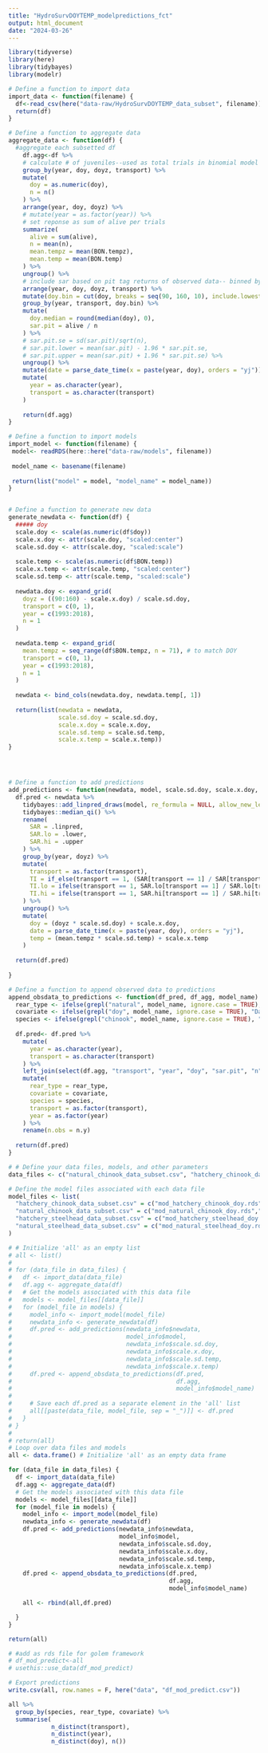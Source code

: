 ```yaml
---
title: "HydroSurvDOYTEMP_modelpredictions_fct"
output: html_document
date: "2024-03-26"
---
```


```r
library(tidyverse)
library(here)
library(tidybayes)
library(modelr)
```


```r
# Define a function to import data
import_data <- function(filename) {
  df<-read_csv(here("data-raw/HydroSurvDOYTEMP_data_subset", filename))
  return(df)
}

# Define a function to aggregate data
aggregate_data <- function(df) {
  #aggregate each subsetted df
    df.agg<-df %>%
    # calculate # of juveniles--used as total trials in binomial model
    group_by(year, doy, doyz, transport) %>%
    mutate(
      doy = as.numeric(doy),
      n = n()
    ) %>%
    arrange(year, doy, doyz) %>%
    # mutate(year = as.factor(year)) %>%
    # set reponse as sum of alive per trials
    summarize(
      alive = sum(alive),
      n = mean(n),
      mean.tempz = mean(BON.tempz),
      mean.temp = mean(BON.temp)
    ) %>%
    ungroup() %>%
    # include sar based on pit tag returns of observed data-- binned by year, weekly doy (doy.bin), and transport (ROR v Transport)
    arrange(year, doy, doyz, transport) %>%
    mutate(doy.bin = cut(doy, breaks = seq(90, 160, 10), include.lowest = TRUE)) %>%
    group_by(year, transport, doy.bin) %>%
    mutate(
      doy.median = round(median(doy), 0),
      sar.pit = alive / n
    ) %>%
    # sar.pit.se = sd(sar.pit)/sqrt(n),
    # sar.pit.lower = mean(sar.pit) - 1.96 * sar.pit.se,
    # sar.pit.upper = mean(sar.pit) + 1.96 * sar.pit.se) %>%
    ungroup() %>%
    mutate(date = parse_date_time(x = paste(year, doy), orders = "yj")) %>%
    mutate(
      year = as.character(year),
      transport = as.character(transport)
    )
    
    return(df.agg)
}

# Define a function to import models
import_model <- function(filename) {
 model<- readRDS(here::here("data-raw/models", filename))
 
 model_name <- basename(filename)
 
 return(list("model" = model, "model_name" = model_name))
}


# Define a function to generate new data
generate_newdata <- function(df) {
  ##### doy
  scale.doy <- scale(as.numeric(df$doy))
  scale.x.doy <- attr(scale.doy, "scaled:center")
  scale.sd.doy <- attr(scale.doy, "scaled:scale")
  
  scale.temp <- scale(as.numeric(df$BON.temp))
  scale.x.temp <- attr(scale.temp, "scaled:center")
  scale.sd.temp <- attr(scale.temp, "scaled:scale")
  
  newdata.doy <- expand_grid(
    doyz = ((90:160) - scale.x.doy) / scale.sd.doy,
    transport = c(0, 1),
    year = c(1993:2018),
    n = 1
  )
  
  newdata.temp <- expand_grid(
    mean.tempz = seq_range(df$BON.tempz, n = 71), # to match DOY
    transport = c(0, 1),
    year = c(1993:2018),
    n = 1
  )
  
  newdata <- bind_cols(newdata.doy, newdata.temp[, 1])
  
  return(list(newdata = newdata, 
              scale.sd.doy = scale.sd.doy, 
              scale.x.doy = scale.x.doy, 
              scale.sd.temp = scale.sd.temp, 
              scale.x.temp = scale.x.temp))
}




# Define a function to add predictions
add_predictions <- function(newdata, model, scale.sd.doy, scale.x.doy, scale.sd.temp, scale.x.temp) {
  df.pred <- newdata %>%
    tidybayes::add_linpred_draws(model, re_formula = NULL, allow_new_levels = TRUE, transform = TRUE) %>%
    tidybayes::median_qi() %>%
    rename(
      SAR = .linpred,
      SAR.lo = .lower,
      SAR.hi = .upper
    ) %>%
    group_by(year, doyz) %>%
    mutate(
      transport = as.factor(transport),
      TI = if_else(transport == 1, (SAR[transport == 1] / SAR[transport == 0]), NA),
      TI.lo = ifelse(transport == 1, SAR.lo[transport == 1] / SAR.lo[transport == 0], NA),
      TI.hi = ifelse(transport == 1, SAR.hi[transport == 1] / SAR.hi[transport == 0], NA)
    ) %>%
    ungroup() %>%
    mutate(
      doy = (doyz * scale.sd.doy) + scale.x.doy,
      date = parse_date_time(x = paste(year, doy), orders = "yj"),
      temp = (mean.tempz * scale.sd.temp) + scale.x.temp
    )
  
  return(df.pred)
  
}

# Define a function to append observed data to predictions
append_obsdata_to_predictions <- function(df_pred, df_agg, model_name) {
  rear_type <- ifelse(grepl("natural", model_name, ignore.case = TRUE), "Natural-origin", "Hatchery-origin")
  covariate <- ifelse(grepl("doy", model_name, ignore.case = TRUE), "Day-of-year (DOY)", "Temperature (°C)")
  species <- ifelse(grepl("chinook", model_name, ignore.case = TRUE), "Chinook", "Steelhead")
  
  df.pred<- df.pred %>%
    mutate(
      year = as.character(year),
      transport = as.character(transport)
    ) %>%
    left_join(select(df.agg, "transport", "year", "doy", "sar.pit", "n"), by = c("transport", "year", "doy")) %>%
    mutate(
      rear_type = rear_type,
      covariate = covariate,
      species = species,
      transport = as.factor(transport),
      year = as.factor(year)
    ) %>%
    rename(n.obs = n.y)
  
  return(df.pred)
}

# # Define your data files, models, and other parameters
data_files <- c("natural_chinook_data_subset.csv", "hatchery_chinook_data_subset.csv", "natural_steelhead_data_subset.csv", "hatchery_steelhead_data_subset.csv")

# Define the model files associated with each data file
model_files <- list(
  "hatchery_chinook_data_subset.csv" = c("mod_hatchery_chinook_doy.rds", "mod_hatchery_chinook_temp.rds"),
  "natural_chinook_data_subset.csv" = c("mod_natural_chinook_doy.rds","mod_natural_chinook_temp.rds"),
  "hatchery_steelhead_data_subset.csv" = c("mod_hatchery_steelhead_doy.rds", "mod_hatchery_steelhead_temp.rds"),
  "natural_steelhead_data_subset.csv" = c("mod_natural_steelhead_doy.rds", "mod_natural_steelhead_temp.rds") 
)

# # Initialize 'all' as an empty list
# all <- list()
# 
# for (data_file in data_files) {
#   df <- import_data(data_file)
#   df.agg <- aggregate_data(df)
#   # Get the models associated with this data file
#   models <- model_files[[data_file]]
#   for (model_file in models) {
#     model_info <- import_model(model_file)
#     newdata_info <- generate_newdata(df)
#     df.pred <- add_predictions(newdata_info$newdata, 
#                                model_info$model, 
#                                newdata_info$scale.sd.doy, 
#                                newdata_info$scale.x.doy, 
#                                newdata_info$scale.sd.temp, 
#                                newdata_info$scale.x.temp)
#     df.pred <- append_obsdata_to_predictions(df.pred, 
#                                              df.agg, 
#                                              model_info$model_name)
#     
#     # Save each df.pred as a separate element in the 'all' list
#     all[[paste(data_file, model_file, sep = "_")]] <- df.pred
#   }
# }
# 
# return(all)
# Loop over data files and models
all <- data.frame() # Initialize 'all' as an empty data frame

for (data_file in data_files) {
  df <- import_data(data_file)
  df.agg <- aggregate_data(df)
  # Get the models associated with this data file
  models <- model_files[[data_file]]
  for (model_file in models) {
    model_info <- import_model(model_file)
    newdata_info <- generate_newdata(df)
    df.pred <- add_predictions(newdata_info$newdata,
                               model_info$model,
                               newdata_info$scale.sd.doy,
                               newdata_info$scale.x.doy,
                               newdata_info$scale.sd.temp,
                               newdata_info$scale.x.temp)
    df.pred <- append_obsdata_to_predictions(df.pred,
                                             df.agg,
                                             model_info$model_name)

    all <- rbind(all,df.pred)

  }
}

return(all)

# #add as rds file for golem framework
# df_mod_predict<-all
# usethis::use_data(df_mod_predict)

# Export predictions
write.csv(all, row.names = F, here("data", "df_mod_predict.csv"))
```



```r

all %>% 
  group_by(species, rear_type, covariate) %>% 
  summarise(
            n_distinct(transport), 
            n_distinct(year), 
            n_distinct(doy), n())

```


